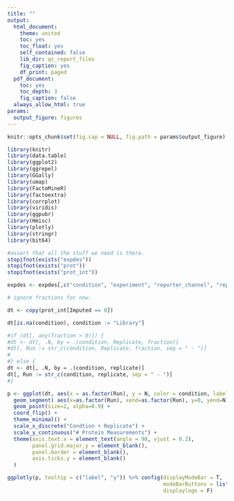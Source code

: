 ```yaml
---
title: ""
output:
  html_document:
    theme: united
    toc: yes
    toc_float: yes
    self_contained: false
    lib_dir: qc_report_files
    fig_caption: yes
    df_print: paged
  pdf_document:
    toc: yes
    toc_depth: 3
    fig_caption: false
  always_allow_html: true
params:
  output_figure: figures
---
```


```r
knitr::opts_chunk$set(fig.cap = NULL, fig.path = params$output_figure)

library(knitr)
library(data.table)
library(ggplot2)
library(ggrepel)
library(GGally)
library(umap)
library(FactoMineR)
library(factoextra)
library(corrplot)
library(viridis)
library(ggpubr)
library(Hmisc)
library(plotly)
library(stringr)
library(bit64)
```

```r
#assert that all the stuff we need is there. 
stopifnot(exists("expdes"))
stopifnot(exists("prot"))
stopifnot(exists("prot_int"))
```

```r
expdes <- expdes[,c("condition", "experiment", "reporter_channel", "replicate")]
```


```r
# ignore fractions for now.

dt <- copy(prot_int[Imputed == 0])

dt[is.na(condition), condition := "Library"]

#if (dt[, any(fraction > 0)]) {
#dt <- dt[, .N, by = .(condition, Replicate, fraction)]
#dt[, Run := str_c(condition, Replicate, fraction, sep = " - ")]
#
#} else {
dt <- dt[, .N, by = .(condition, replicate)]
dt[, Run := str_c(condition, replicate, sep = " - ")]
#}

p <- ggplot(dt, aes(x = as.factor(Run), y = N, color = condition, label=replicate)) +
  geom_segment( aes(x=as.factor(Run), xend=as.factor(Run), y=0, yend=N), color="skyblue") +
  geom_point(size=2, alpha=0.9) +
  coord_flip() +
  theme_minimal() +
  scale_x_discrete("Condtion + Replicate") +
  scale_y_continuous("# Protein Measurements") +
  theme(axis.text.x = element_text(angle = 90, vjust = 0.2),
        panel.grid.major.y = element_blank(),
        panel.border = element_blank(),
        axis.ticks.y = element_blank()
  )

ggplotly(p, tooltip = c("label", "y")) %>% config(displayModeBar = T, 
                                                  modeBarButtons = list(list('toImage')),
                                                  displaylogo = F)
```